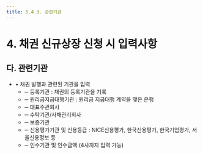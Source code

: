 ```yaml
---
title: 5.4.3. 관련기관
---
```

# 4. 채권 신규상장 신청 시 입력사항

## 다. 관련기관

* • 채권 발행과 관련된 기관을 입력
    * ─ 등록기관 : 채권의 등록기관을 기록
    * ─ 원리금지급대행기관 : 원리금 지급대행 계약을 맺은 은행
    * ─ 대표주관회사
    * ─ 수탁기관/사채관리회사 
    * ─ 보증기관
    * ─ 신용평가기관 및 신용등급 : NICE신용평가, 한국신용평가, 한국기업평가, 서울신용정보 등
    * ─ 인수기관 및 인수금액 (4사까지 입력 가능)
